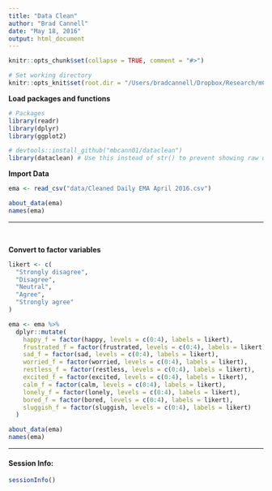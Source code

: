 ```yaml
---
title: "Data Clean"
author: "Brad Cannell"
date: "May 18, 2016"
output: html_document
---
```


```r
knitr::opts_chunk$set(collapse = TRUE, comment = "#>")

# Set working directory
knitr::opts_knit$set(root.dir = "/Users/bradcannell/Dropbox/Research/mChat")
```

**Load packages and functions**
```r
# Packages
library(readr)
library(dplyr)
library(ggplot2)

# devtools::install_github("mbcann01/dataclean")
library(dataclean) # Use this instead of str() to prevent showing raw data values
```

**Import Data**   
```r
ema <- read_csv("data/Cleaned Daily EMA April 2016.csv")

about_data(ema)
names(ema)
```

-------------------------------------------------------------------------------   

&nbsp;  

**Convert to factor variables**   
```r
likert <- c(
  "Strongly disagree",
  "Disagree",
  "Neutral",
  "Agree",
  "Strongly agree"
)

ema <- ema %>%
  dplyr::mutate(
    happy_f = factor(happy, levels = c(0:4), labels = likert),
    frustrated_f = factor(frustrated, levels = c(0:4), labels = likert),
    sad_f = factor(sad, levels = c(0:4), labels = likert),
    worried_f = factor(worried, levels = c(0:4), labels = likert),
    restless_f = factor(restless, levels = c(0:4), labels = likert),
    excited_f = factor(excited, levels = c(0:4), labels = likert),
    calm_f = factor(calm, levels = c(0:4), labels = likert),
    lonely_f = factor(lonely, levels = c(0:4), labels = likert),
    bored_f = factor(bored, levels = c(0:4), labels = likert),
    sluggish_f = factor(sluggish, levels = c(0:4), labels = likert)
  )

about_data(ema)
names(ema)
```

-------------------------------------------------------------------------------

#### Session Info:
```r
sessionInfo()
```
